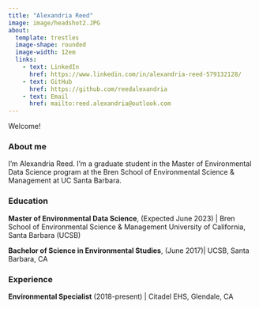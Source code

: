 ```yaml
---
title: "Alexandria Reed"
image: image/headshot2.JPG
about: 
  template: trestles
  image-shape: rounded
  image-width: 12em
  links: 
    - text: LinkedIn
      href: https://www.linkedin.com/in/alexandria-reed-579132128/
    - text: GitHub
      href: https://github.com/reedalexandria
    - text: Email
      href: mailto:reed.alexandria@outlook.com
---
```


Welcome!

### About me

I'm Alexandria Reed. I'm a graduate student in the Master of Environmental Data Science program at the Bren School of Environmental Science & Management at UC Santa Barbara.

### Education

**Master of Environmental Data Science**, (Expected June 2023) |
Bren School of Environmental Science & Management University of California, Santa Barbara (UCSB)

**Bachelor of Science in Environmental Studies**, (June 2017)|
UCSB, Santa Barbara, CA

### Experience

**Environmental Specialist** (2018-present) | Citadel EHS, Glendale, CA

